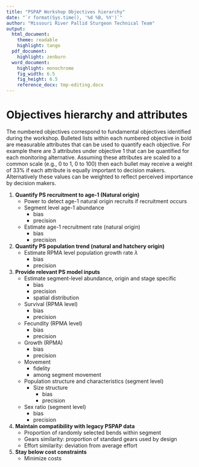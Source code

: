 ```yaml
---
title: "PSPAP Workshop Objectives hierarchy"
date: "`r format(Sys.time(), '%d %B, %Y')`"
author: "Missouri River Pallid Sturgeon Technical Team"
output:  
  html_document:
    theme: readable
    highlight: tango
  pdf_document:
    highlight: zenburn 
  word_document:
    highlight: monochrome
    fig_width: 6.5  
    fig_height: 6.5 
    reference_docx: tmp-editing.docx
---
```


<!--
rmarkdown::render("objectives-hierarchy.Rmd",
    output_format="word_document")# build page
* 20170417 added comments received from Tim Welker
* 20170417 Sent to Joe, Craig, and Wayne for clarifications and inputs along with timeline
-->



# Objectives hierarchy and attributes

The numbered objectives correspond to fundamental objectives identified 
during the workshop. Bulleted lists within each numbered objective in 
bold are measurable attributes that can be used to quantify each 
objective. For example there are 3 attributes under objective 1 that can 
be quantified for each monitoring alternative. Assuming these attributes 
are scaled to a common scale (e.g., 0 to 1, 0 to 100) then each bullet 
may receive a weight of 33% if each attribute is equally important to 
decision makers. Alternatively these values can be weighted to reflect 
perceived importance by decision makers. 



1. **Quantify PS recruitment to age-1 (Natural origin)**
    * Power to detect age-1 natural origin recruits if recruitment occurs
    * Segment level age-1 abundance <!--TW: I assume this is occupancy or CPUE... others may not make the distinction.  May not be important to identify at this point, though.  -->
        * bias
        * precision
    * Estimate age-1 recruitment rate (natural origin)
        * bias
        * precision
2. **Quantify PS population trend (natural and hatchery origin)**
    * Estimate RPMA level population growth rate $\lambda$ <!--TW: At some point, we will need to specify a time period over which this will be measured.  It will affect the design. -->
        * bias
        * precision
3. **Provide relevant PS model inputs**
    * Estimate segment-level abundance, origin and stage specific 
        * bias
        * precision
        * spatial distribution
    * Survival (RPMA level)
        * bias
        * precision
    * Fecundity (RPMA level)
        * bias
        * precision
    * Growth (RPMA)
        * bias 
        * precision
    * Movement
        * fidelity
        * among segment movement
    * Population structure and characteristics (segment level)
        * Size structure
            * bias 
            * precision
    * Sex ratio (segment level)
        * bias
        * precision
4. **Maintain compatibility with legacy PSPAP data** <!-- TW: If this adds to the cost, then the benefit will need to be explained.  Need to indicate (at some point) why this is helpful.  -->
    * Proportion of randomly selected bends within segment
    * Gears similarity: proportion of standard gears used by design
    * Effort similarity: deviation from average effort
5. **Stay below cost constraints**
    * Minimize costs
  
  
  